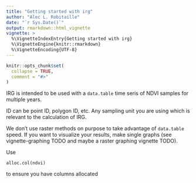 ```yaml
---
title: "Getting started with irg"
author: "Alec L. Robitaille"
date: "`r Sys.Date()`"
output: rmarkdown::html_vignette
vignette: >
  %\VignetteIndexEntry{Getting started with irg}
  %\VignetteEngine{knitr::rmarkdown}
  %\VignetteEncoding{UTF-8}
---
```


```r
knitr::opts_chunk$set(
  collapse = TRUE,
  comment = "#>"
)
```

IRG is intended to be used with a `data.table` time seris of NDVI samples for multiple years. 

ID can be point ID, polygon ID, etc. Any sampling unit you are using which is relevant to the calculation of IRG. 

We don't use raster methods on purpose to take advantage of `data.table` speed. If you want to visualize your results, make single graphs (see vignette-graphing TODO and maybe a raster graphing vignette TODO). 


Use 

`alloc.col(ndvi)`

to ensure you have columns allocated 
